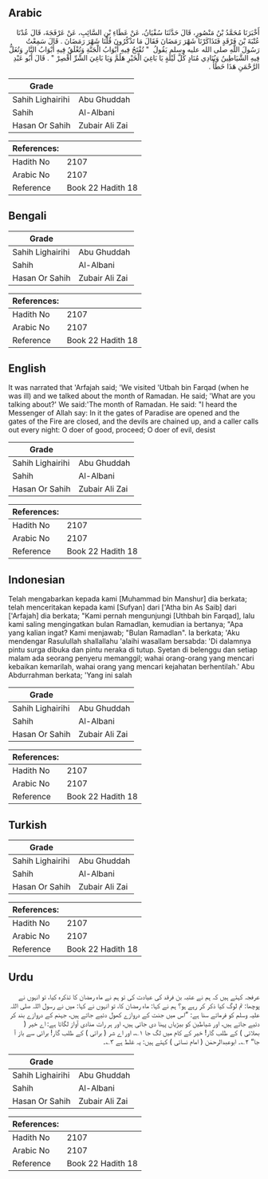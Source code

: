 ## Arabic


<div dir="rtl" lang="ar" style={{fontSize:'larger',backgroundColor:'#f8f9fa',padding:20}}>
أَخْبَرَنَا مُحَمَّدُ بْنُ مَنْصُورٍ، قَالَ حَدَّثَنَا سُفْيَانُ، عَنْ عَطَاءِ بْنِ السَّائِبِ، عَنْ عَرْفَجَةَ، قَالَ عُدْنَا عُتْبَةَ بْنَ فَرْقَدٍ فَتَذَاكَرْنَا شَهْرَ رَمَضَانَ فَقَالَ مَا تَذْكُرُونَ قُلْنَا شَهْرَ رَمَضَانَ ‏.‏ قَالَ سَمِعْتُ رَسُولَ اللَّهِ صلى الله عليه وسلم يَقُولُ ‏ "‏ تُفْتَحُ فِيهِ أَبْوَابُ الْجَنَّةِ وَتُغْلَقُ فِيهِ أَبْوَابُ النَّارِ وَتُغَلُّ فِيهِ الشَّيَاطِينُ وَيُنَادِي مُنَادٍ كُلَّ لَيْلَةٍ يَا بَاغِيَ الْخَيْرِ هَلُمَّ وَيَا بَاغِيَ الشَّرِّ أَقْصِرْ ‏"‏ ‏.‏ قَالَ أَبُو عَبْدِ الرَّحْمَنِ هَذَا خَطَأٌ ‏.‏
</div>
<div style={{backgroundColor:'#f8f9fa',padding:20, marginBottom: 10}}><table> <thead> <tr> <th>Grade</th> <th></th> </tr> </thead> <tbody> <tr><td>Sahih Lighairihi</td><td>Abu Ghuddah</td></tr><tr><td>Sahih</td><td>Al-Albani</td></tr><tr><td>Hasan Or Sahih</td><td>Zubair Ali Zai</td></tr></tbody></table><table> <thead> <tr> <th>References:</th> <th></th> </tr> </thead> <tbody><tr><td>Hadith No</td><td>2107</td></tr><tr><td>Arabic No</td><td>2107</td></tr><tr><td>Reference</td><td>Book 22 Hadith 18</td></tr></tbody></table></div>

## Bengali


<div dir="ltr" lang="bn" style={{fontSize:'larger',backgroundColor:'#f8f9fa',padding:20}}>

</div>
<div style={{backgroundColor:'#f8f9fa',padding:20, marginBottom: 10}}><table> <thead> <tr> <th>Grade</th> <th></th> </tr> </thead> <tbody> <tr><td>Sahih Lighairihi</td><td>Abu Ghuddah</td></tr><tr><td>Sahih</td><td>Al-Albani</td></tr><tr><td>Hasan Or Sahih</td><td>Zubair Ali Zai</td></tr></tbody></table><table> <thead> <tr> <th>References:</th> <th></th> </tr> </thead> <tbody><tr><td>Hadith No</td><td>2107</td></tr><tr><td>Arabic No</td><td>2107</td></tr><tr><td>Reference</td><td>Book 22 Hadith 18</td></tr></tbody></table></div>

## English


<div dir="ltr" lang="en" style={{fontSize:'larger',backgroundColor:'#f8f9fa',padding:20}}>
It was narrated that 'Arfajah said; 'We visited 'Utbah bin Farqad (when he was ill) and we talked about the month of Ramadan. He said; 'What are you talking about?' We said:'The month of Ramadan. He said: "I heard the Messenger of Allah say: In it the gates of Paradise are opened and the gates of the Fire are closed, and the devils are chained up, and a caller calls out every night: O doer of good, proceed; O doer of evil, desist
</div>
<div style={{backgroundColor:'#f8f9fa',padding:20, marginBottom: 10}}><table> <thead> <tr> <th>Grade</th> <th></th> </tr> </thead> <tbody> <tr><td>Sahih Lighairihi</td><td>Abu Ghuddah</td></tr><tr><td>Sahih</td><td>Al-Albani</td></tr><tr><td>Hasan Or Sahih</td><td>Zubair Ali Zai</td></tr></tbody></table><table> <thead> <tr> <th>References:</th> <th></th> </tr> </thead> <tbody><tr><td>Hadith No</td><td>2107</td></tr><tr><td>Arabic No</td><td>2107</td></tr><tr><td>Reference</td><td>Book 22 Hadith 18</td></tr></tbody></table></div>

## Indonesian


<div dir="ltr" lang="id" style={{fontSize:'larger',backgroundColor:'#f8f9fa',padding:20}}>
Telah mengabarkan kepada kami [Muhammad bin Manshur] dia berkata; telah menceritakan kepada kami [Sufyan] dari ['Atha bin As Saib] dari ['Arfajah] dia berkata; "Kami pernah mengunjungi [Uthbah bin Farqad], lalu kami saling mengingatkan bulan Ramadlan, kemudian ia bertanya; "Apa yang kalian ingat? Kami menjawab; "Bulan Ramadlan". Ia berkata; 'Aku mendengar Rasulullah shallallahu 'alaihi wasallam bersabda: 'Di dalamnya pintu surga dibuka dan pintu neraka di tutup. Syetan di belenggu dan setiap malam ada seorang penyeru memanggil; wahai orang-orang yang mencari kebaikan kemarilah, wahai orang yang mencari kejahatan berhentilah.' Abu Abdurrahman berkata; 'Yang ini salah
</div>
<div style={{backgroundColor:'#f8f9fa',padding:20, marginBottom: 10}}><table> <thead> <tr> <th>Grade</th> <th></th> </tr> </thead> <tbody> <tr><td>Sahih Lighairihi</td><td>Abu Ghuddah</td></tr><tr><td>Sahih</td><td>Al-Albani</td></tr><tr><td>Hasan Or Sahih</td><td>Zubair Ali Zai</td></tr></tbody></table><table> <thead> <tr> <th>References:</th> <th></th> </tr> </thead> <tbody><tr><td>Hadith No</td><td>2107</td></tr><tr><td>Arabic No</td><td>2107</td></tr><tr><td>Reference</td><td>Book 22 Hadith 18</td></tr></tbody></table></div>

## Turkish


<div dir="ltr" lang="tr" style={{fontSize:'larger',backgroundColor:'#f8f9fa',padding:20}}>

</div>
<div style={{backgroundColor:'#f8f9fa',padding:20, marginBottom: 10}}><table> <thead> <tr> <th>Grade</th> <th></th> </tr> </thead> <tbody> <tr><td>Sahih Lighairihi</td><td>Abu Ghuddah</td></tr><tr><td>Sahih</td><td>Al-Albani</td></tr><tr><td>Hasan Or Sahih</td><td>Zubair Ali Zai</td></tr></tbody></table><table> <thead> <tr> <th>References:</th> <th></th> </tr> </thead> <tbody><tr><td>Hadith No</td><td>2107</td></tr><tr><td>Arabic No</td><td>2107</td></tr><tr><td>Reference</td><td>Book 22 Hadith 18</td></tr></tbody></table></div>

## Urdu


<div dir="rtl" lang="ur" style={{fontSize:'larger',backgroundColor:'#f8f9fa',padding:20}}>
عرفجہ کہتے ہیں کہ ہم نے عتبہ بن فرقد کی عیادت کی تو ہم نے ماہ رمضان کا تذکرہ کیا، تو انہوں نے پوچھا: تم لوگ کیا ذکر کر رہے ہو؟ ہم نے کہا: ماہ رمضان کا، تو انہوں نے کہا: میں نے رسول اللہ صلی اللہ علیہ وسلم کو فرماتے سنا ہے: ”اس میں جنت کے دروازے کھول دئیے جاتے ہیں، جہنم کے دروازے بند کر دئیے جاتے ہیں، اور شیاطین کو بیڑیاں پہنا دی جاتی ہیں، اور ہر رات منادی آواز لگاتا ہے: اے خیر ( بھلائی ) کے طلب گار! خیر کے کام میں لگ جا ۱؎، اور اے شر ( برائی ) کے طلب گار! برائی سے باز آ جا“ ۲؎۔ ابوعبدالرحمٰن ( امام نسائی ) کہتے ہیں: یہ غلط ہے ۳؎۔
</div>
<div style={{backgroundColor:'#f8f9fa',padding:20, marginBottom: 10}}><table> <thead> <tr> <th>Grade</th> <th></th> </tr> </thead> <tbody> <tr><td>Sahih Lighairihi</td><td>Abu Ghuddah</td></tr><tr><td>Sahih</td><td>Al-Albani</td></tr><tr><td>Hasan Or Sahih</td><td>Zubair Ali Zai</td></tr></tbody></table><table> <thead> <tr> <th>References:</th> <th></th> </tr> </thead> <tbody><tr><td>Hadith No</td><td>2107</td></tr><tr><td>Arabic No</td><td>2107</td></tr><tr><td>Reference</td><td>Book 22 Hadith 18</td></tr></tbody></table></div>